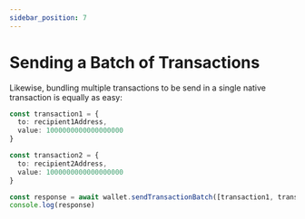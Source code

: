 ```yaml
---
sidebar_position: 7
---
```


# Sending a Batch of Transactions

Likewise, bundling multiple transactions to be send in a single native transaction is equally as easy:

```ts
const transaction1 = {
  to: recipient1Address,
  value: 1000000000000000000
}

const transaction2 = {
  to: recipient2Address,
  value: 1000000000000000000
}

const response = await wallet.sendTransactionBatch([transaction1, transaction2])
console.log(response)
```
